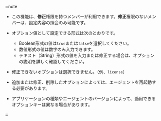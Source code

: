 :::note

-   この機能は、**修正**権限を持つメンバーが利用できます。**修正**権限のないメンバーは、設定内容の照会のみ可能です。

-   オプション値として設定できる形式は次のとおりです。

    -   Boolean形式の値は`true`または`false`を選択してください。
    -   数値形式の値は数字のみ入力できます。
    -   テキスト（String）形式の値を入力または修正する場合は、オプションの説明を詳しく確認してください。

-   修正できないオプションは選択できません。（例、`license`）

-   追加または修正、削除したオプションによっては、エージェントを再起動する必要があります。 

-   アプリケーションの種類やエージェントのバージョンによって、適用できるオプションキーは異なる場合があります。

:::
